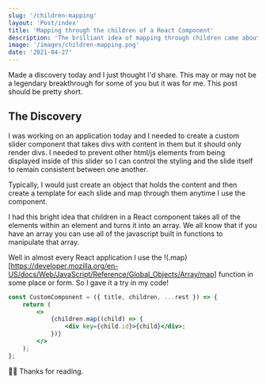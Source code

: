 ```yaml
---
slug: '/children-mapping'
layout: 'Post/index'
title: 'Mapping through the children of a React Component'
description: 'The brilliant idea of mapping through children came about when creating compound components.'
image: '/images/children-mapping.png'
date: '2021-04-27'
---
```


Made a discovery today and I just thought I'd share. This may or may not be a legendary breakthrough for some of you but it was for me. This post should be pretty short.

## The Discovery

I was working on an application today and I needed to create a custom slider component that takes divs with content in them but it should only render divs. I needed to prevent other html/js elements from being displayed inside of this slider so I can control the styling and the slide itself to remain consistent between one another.

Typically, I would just create an object that holds the content and then create a template for each slide and map through them anytime I use the component.

I had this bright idea that children in a React component takes all of the elements within an element and turns it into an array. We all know that if you have an array you can use all of the javascript built in functions to manipulate that array.

Well in almost every React application I use the !(.map)[https://developer.mozilla.org/en-US/docs/Web/JavaScript/Reference/Global_Objects/Array/map] function in some place or form. So I gave it a try in my code!

```jsx
const CustomComponent = ({ title, children, ...rest }) => {
	return (
		<>
			{children.map((child) => {
				<div key={child.id}>{child}</div>;
			})}
		</>
	);
};
```

👍🏾 Thanks for reading.
